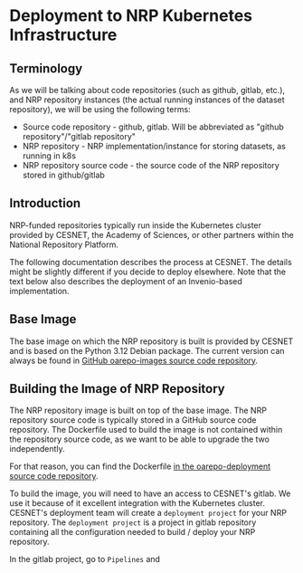 # Deployment to NRP Kubernetes Infrastructure

## Terminology

As we will be talking about code repositories (such as github, gitlab, etc.), and
NRP repository instances (the actual running instances of the dataset repository),
we will be using the following terms:

* Source code repository - github, gitlab. Will be abbreviated as "github repository"/"gitlab repository"
* NRP repository - NRP implementation/instance for storing datasets, as running in k8s
* NRP repository source code - the source code of the NRP repository stored in github/gitlab

## Introduction

NRP-funded repositories typically run inside the Kubernetes cluster provided by CESNET,
the Academy of Sciences, or other partners within the National Repository Platform.

The following documentation describes the process at CESNET. The details might be
slightly different if you decide to deploy elsewhere. Note that the text below also
describes the deployment of an Invenio-based implementation.

## Base Image

The base image on which the NRP repository is built is provided by CESNET and is based
on the Python 3.12 Debian package. The current version can always be found in
[GitHub oarepo-images source code repository](https://github.com/oarepo/oarepo-images/blob/main/docker/).

## Building the Image of NRP Repository

The NRP repository image is built on top of the base image. The NRP repository source code is typically
stored in a GitHub source code repository. The Dockerfile used to build the image is not contained
within the repository source code, as we want to be able to upgrade the two independently.

For that reason, you can find the Dockerfile [in the oarepo-deployment source code repository](https://github.com/oarepo/oarepo-deployment/tree/rdm-12/docker/production).

To build the image, you will need to have an access to CESNET's gitlab. We use it because
of it excellent integration with the Kubernetes cluster. CESNET's deployment team will
create a `deployment project` for your NRP repository. The `deployment project` is a project in gitlab
repository containing all the configuration needed to build / deploy your NRP repository.

In the gitlab project, go to `Pipelines` and
